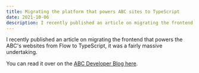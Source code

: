 ```yaml
---
title: Migrating the platform that powers ABC sites to TypeScript
date: 2021-10-06
description: I recently published an article on migrating the frontend that powers the ABC's websites from Flow to TypeScript
---
```


I recently published an article on migrating the frontend that powers the ABC's websites from Flow to TypeScript, it was a fairly massive undertaking.

You can read it over on the [ABC Developer Blog here](https://developers.digital.abc.net.au/2021/09/30/migrating-the-platform-that-powers-abc-sites-to-typescript/).
